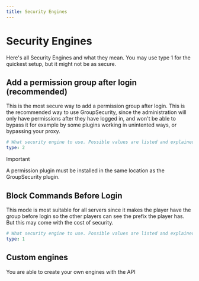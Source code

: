```yaml
---
title: Security Engines
---
```


# Security Engines

Here's all Security Engines and what they mean. You may use type 1 for the quickest setup, but it might not be as secure.

## Add a permission group after login (recommended)

This is the most secure way to add a permission group after login. This is the recommended way to use GroupSecurity, since the administration will only have permissions
after they have logged in, and won't be able to bypass it for example by some plugins working in unintented ways, or bypassing your proxy.

```yaml
# What security engine to use. Possible values are listed and explained in the documentation.
type: 2
```

> [!IMPORTANT]
>
> A permission plugin must be installed in the same location as the GroupSecurity plugin.

## Block Commands Before Login

This mode is most suitable for all servers since it makes the player have the group before login so the other players can see the prefix the player has.
But this may come with the cost of security.

```yaml
# What security engine to use. Possible values are listed and explained in the documentation.
type: 1
```

## Custom engines

You are able to create your own engines with the API
